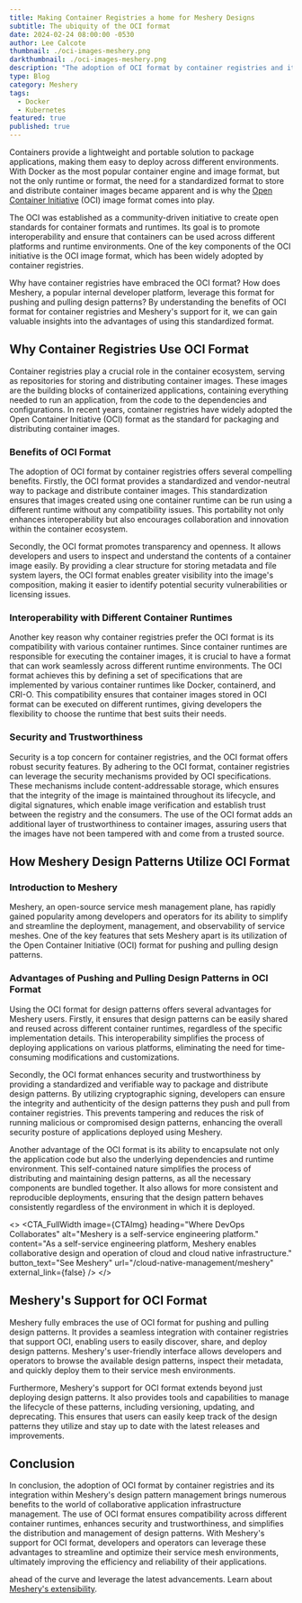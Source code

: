 ```yaml
---
title: Making Container Registries a home for Meshery Designs
subtitle: The ubiquity of the OCI format
date: 2024-02-24 08:00:00 -0530
author: Lee Calcote
thumbnail: ./oci-images-meshery.png
darkthumbnail: ./oci-images-meshery.png
description: "The adoption of OCI format by container registries and its integration within Meshery's design pattern management brings numerous benefits to the world of collaborative application infrastructure management."
type: Blog
category: Meshery
tags:
  - Docker
  - Kubernetes
featured: true
published: true
---
```



<BlogWrapper>
<p>Containers provide a lightweight and portable solution to package applications, making them easy to deploy across different environments. With Docker as the most popular container engine and image format, but not the only runtime or format, the need for a standardized format to store and distribute container images became apparent and is why the <a href="https://opencontainers.org">Open Container Initiative</a> (OCI) image format comes into play.</p>

The OCI was established as a community-driven initiative to create open standards for container formats and runtimes. Its goal is to promote interoperability and ensure that containers can be used across different platforms and runtime environments. One of the key components of the OCI initiative is the OCI image format, which has been widely adopted by container registries.

<div class="intro">
  <p>
    Why have container registries have embraced the OCI format? How does Meshery, a popular internal
    developer platform, leverage this format for pushing and pulling design patterns? By
    understanding the benefits of OCI format for container registries and Meshery's support for it,
    we can gain valuable insights into the advantages of using this standardized format.
  </p>
</div>

## Why Container Registries Use OCI Format

Container registries play a crucial role in the container ecosystem, serving as repositories for storing and distributing container images. These images are the building blocks of containerized applications, containing everything needed to run an application, from the code to the dependencies and configurations. In recent years, container registries have widely adopted the Open Container Initiative (OCI) format as the standard for packaging and distributing container images.

### Benefits of OCI Format

The adoption of OCI format by container registries offers several compelling benefits. Firstly, the OCI format provides a standardized and vendor-neutral way to package and distribute container images. This standardization ensures that images created using one container runtime can be run using a different runtime without any compatibility issues. This portability not only enhances interoperability but also encourages collaboration and innovation within the container ecosystem.

Secondly, the OCI format promotes transparency and openness. It allows developers and users to inspect and understand the contents of a container image easily. By providing a clear structure for storing metadata and file system layers, the OCI format enables greater visibility into the image's composition, making it easier to identify potential security vulnerabilities or licensing issues.

### Interoperability with Different Container Runtimes

Another key reason why container registries prefer the OCI format is its compatibility with various container runtimes. Since container runtimes are responsible for executing the container images, it is crucial to have a format that can work seamlessly across different runtime environments. The OCI format achieves this by defining a set of specifications that are implemented by various container runtimes like Docker, containerd, and CRI-O. This compatibility ensures that container images stored in OCI format can be executed on different runtimes, giving developers the flexibility to choose the runtime that best suits their needs.

### Security and Trustworthiness

Security is a top concern for container registries, and the OCI format offers robust security features. By adhering to the OCI format, container registries can leverage the security mechanisms provided by OCI specifications. These mechanisms include content-addressable storage, which ensures that the integrity of the image is maintained throughout its lifecycle, and digital signatures, which enable image verification and establish trust between the registry and the consumers. The use of the OCI format adds an additional layer of trustworthiness to container images, assuring users that the images have not been tampered with and come from a trusted source.

## How Meshery Design Patterns Utilize OCI Format

### Introduction to Meshery

Meshery, an open-source service mesh management plane, has rapidly gained popularity among developers and operators for its ability to simplify and streamline the deployment, management, and observability of service meshes. One of the key features that sets Meshery apart is its utilization of the Open Container Initiative (OCI) format for pushing and pulling design patterns.

### Advantages of Pushing and Pulling Design Patterns in OCI Format

Using the OCI format for design patterns offers several advantages for Meshery users. Firstly, it ensures that design patterns can be easily shared and reused across different container runtimes, regardless of the specific implementation details. This interoperability simplifies the process of deploying applications on various platforms, eliminating the need for time-consuming modifications and customizations.

Secondly, the OCI format enhances security and trustworthiness by providing a standardized and verifiable way to package and distribute design patterns. By utilizing cryptographic signing, developers can ensure the integrity and authenticity of the design patterns they push and pull from container registries. This prevents tampering and reduces the risk of running malicious or compromised design patterns, enhancing the overall security posture of applications deployed using Meshery.

Another advantage of the OCI format is its ability to encapsulate not only the application code but also the underlying dependencies and runtime environment. This self-contained nature simplifies the process of distributing and maintaining design patterns, as all the necessary components are bundled together. It also allows for more consistent and reproducible deployments, ensuring that the design pattern behaves consistently regardless of the environment in which it is deployed.

<>
  <CTA_FullWidth
    image={CTAImg}
    heading="Where DevOps Collaborates"
    alt="Meshery is a self-service engineering platform."
    content="As a self-service engineering platform, Meshery enables collaborative design and operation of cloud and cloud native infrastructure."
    button_text="See Meshery"
    url="/cloud-native-management/meshery"
    external_link={false}
  />
</>
## Meshery's Support for OCI Format

Meshery fully embraces the use of OCI format for pushing and pulling design patterns. It provides a seamless integration with container registries that support OCI, enabling users to easily discover, share, and deploy design patterns. Meshery's user-friendly interface allows developers and operators to browse the available design patterns, inspect their metadata, and quickly deploy them to their service mesh environments.

Furthermore, Meshery's support for OCI format extends beyond just deploying design patterns. It also provides tools and capabilities to manage the lifecycle of these patterns, including versioning, updating, and deprecating. This ensures that users can easily keep track of the design patterns they utilize and stay up to date with the latest releases and improvements.

## Conclusion

In conclusion, the adoption of OCI format by container registries and its integration within Meshery's design pattern management brings numerous benefits to the world of collaborative application infrastructure management. The use of OCI format ensures compatibility across different container runtimes, enhances security and trustworthiness, and simplifies the distribution and management of design patterns. With Meshery's support for OCI format, developers and operators can leverage these advantages to streamline and optimize their service mesh environments, ultimately improving the efficiency and reliability of their applications.

ahead of the curve and leverage the latest advancements. Learn about <a href="https://docs.meshery.io/extensibility">Meshery's extensibility</a>.

</BlogWrapper>
